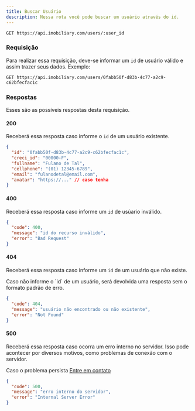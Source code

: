 ```yaml
---
title: Buscar Usuário
description: Nessa rota você pode buscar um usuário através do id.
---
```


```http
GET https://api.imobiliary.com/users/:user_id
```

### Requisição
Para realizar essa requisição, deve-se informar um `id` de usuário válido
e assim trazer seus dados. Exemplo:
```http
GET https://api.imobiliary.com/users/0fabb50f-d83b-4c77-a2c9-c62bfecfac1c
```

### Respostas
Esses são as possíveis respostas desta requisição.

#### 200
Receberá essa resposta caso informe o `id` de um usuário existente.

```json
{
  "id": "0fabb50f-d83b-4c77-a2c9-c62bfecfac1c",
  "creci_id": "00000-F",
  "fullname": "Fulano de Tal",
  "cellphone": "(01) 12345-6789",
  "email": "fulanodetal@email.com",
  "avatar": "https://..." // caso tenha
}
```

#### 400
Receberá essa resposta caso informe um `id` de usúario inválido.

```json
{
  "code": 400,
  "message": "id do recurso inválido",
  "error": "Bad Request"
}
```

#### 404
Receberá essa resposta caso informe um `id` de um usuário que não existe.

<Note title="Nota" type="warning">
  Caso não informe o `id` de um usuário, será devolvida uma
  resposta sem o formato padrão de erro.
</Note>

```json
{
  "code": 404,
  "message": "usuário não encontrado ou não existente",
  "error": "Not Found"
}
```

#### 500
Receberá essa resposta caso ocorra um erro interno no servidor.
Isso pode acontecer por diversos motivos, como problemas de conexão com o servidor.

Caso o problema persista [Entre em contato](https://docs.imobiliary.com/contato)
```json
{
  "code": 500,
  "message": "erro interno do servidor",
  "error": "Internal Server Error"
}